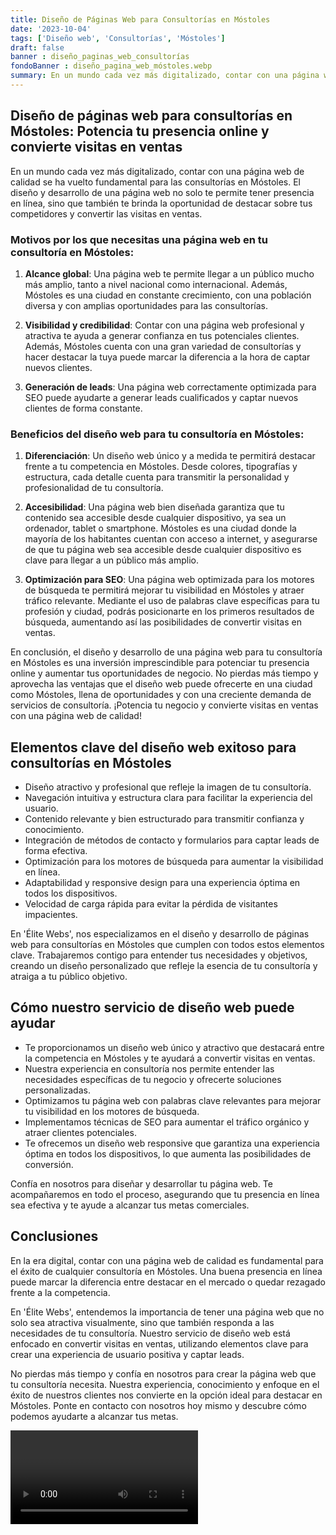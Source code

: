 ```yaml
---
title: Diseño de Páginas Web para Consultorías en Móstoles
date: '2023-10-04'
tags: ['Diseño web', 'Consultorías', 'Móstoles']
draft: false
banner : diseño_paginas_web_consultorías
fondoBanner : diseño_pagina_web_móstoles.webp
summary: En un mundo cada vez más digitalizado, contar con una página web de calidad se ha vuelto fundamental para las consultorías en Móstoles. El diseño y desarrollo de una página web no solo te permite tener presencia en línea, sino que también te brinda la oportunidad de destacar sobre tus competidores y convertir las visitas en ventas.
---
```


## Diseño de páginas web para consultorías en Móstoles: Potencia tu presencia online y convierte visitas en ventas

En un mundo cada vez más digitalizado, contar con una página web de calidad se ha vuelto fundamental para las consultorías en Móstoles. El diseño y desarrollo de una página web no solo te permite tener presencia en línea, sino que también te brinda la oportunidad de destacar sobre tus competidores y convertir las visitas en ventas.

### Motivos por los que necesitas una página web en tu consultoría en Móstoles:

1. **Alcance global**: Una página web te permite llegar a un público mucho más amplio, tanto a nivel nacional como internacional. Además, Móstoles es una ciudad en constante crecimiento, con una población diversa y con amplias oportunidades para las consultorías.

2. **Visibilidad y credibilidad**: Contar con una página web profesional y atractiva te ayuda a generar confianza en tus potenciales clientes. Además, Móstoles cuenta con una gran variedad de consultorías y hacer destacar la tuya puede marcar la diferencia a la hora de captar nuevos clientes.

3. **Generación de leads**: Una página web correctamente optimizada para SEO puede ayudarte a generar leads cualificados y captar nuevos clientes de forma constante.

### Beneficios del diseño web para tu consultoría en Móstoles:

1. **Diferenciación**: Un diseño web único y a medida te permitirá destacar frente a tu competencia en Móstoles. Desde colores, tipografías y estructura, cada detalle cuenta para transmitir la personalidad y profesionalidad de tu consultoría.

2. **Accesibilidad**: Una página web bien diseñada garantiza que tu contenido sea accesible desde cualquier dispositivo, ya sea un ordenador, tablet o smartphone. Móstoles es una ciudad donde la mayoría de los habitantes cuentan con acceso a internet, y asegurarse de que tu página web sea accesible desde cualquier dispositivo es clave para llegar a un público más amplio.

3. **Optimización para SEO**: Una página web optimizada para los motores de búsqueda te permitirá mejorar tu visibilidad en Móstoles y atraer tráfico relevante. Mediante el uso de palabras clave específicas para tu profesión y ciudad, podrás posicionarte en los primeros resultados de búsqueda, aumentando así las posibilidades de convertir visitas en ventas.

En conclusión, el diseño y desarrollo de una página web para tu consultoría en Móstoles es una inversión imprescindible para potenciar tu presencia online y aumentar tus oportunidades de negocio. No pierdas más tiempo y aprovecha las ventajas que el diseño web puede ofrecerte en una ciudad como Móstoles, llena de oportunidades y con una creciente demanda de servicios de consultoría. ¡Potencia tu negocio y convierte visitas en ventas con una página web de calidad!

<GifSeo />

<Cta />

## Elementos clave del diseño web exitoso para consultorías en Móstoles

- Diseño atractivo y profesional que refleje la imagen de tu consultoría.
- Navegación intuitiva y estructura clara para facilitar la experiencia del usuario.
- Contenido relevante y bien estructurado para transmitir confianza y conocimiento.
- Integración de métodos de contacto y formularios para captar leads de forma efectiva.
- Optimización para los motores de búsqueda para aumentar la visibilidad en línea.
- Adaptabilidad y responsive design para una experiencia óptima en todos los dispositivos.
- Velocidad de carga rápida para evitar la pérdida de visitantes impacientes.

En 'Élite Webs', nos especializamos en el diseño y desarrollo de páginas web para consultorías en Móstoles que cumplen con todos estos elementos clave. Trabajaremos contigo para entender tus necesidades y objetivos, creando un diseño personalizado que refleje la esencia de tu consultoría y atraiga a tu público objetivo.

## Cómo nuestro servicio de diseño web puede ayudar

- Te proporcionamos un diseño web único y atractivo que destacará entre la competencia en Móstoles y te ayudará a convertir visitas en ventas.
- Nuestra experiencia en consultoría nos permite entender las necesidades específicas de tu negocio y ofrecerte soluciones personalizadas.
- Optimizamos tu página web con palabras clave relevantes para mejorar tu visibilidad en los motores de búsqueda.
- Implementamos técnicas de SEO para aumentar el tráfico orgánico y atraer clientes potenciales.
- Te ofrecemos un diseño web responsive que garantiza una experiencia óptima en todos los dispositivos, lo que aumenta las posibilidades de conversión.

Confía en nosotros para diseñar y desarrollar tu página web. Te acompañaremos en todo el proceso, asegurando que tu presencia en línea sea efectiva y te ayude a alcanzar tus metas comerciales.

## Conclusiones

En la era digital, contar con una página web de calidad es fundamental para el éxito de cualquier consultoría en Móstoles. Una buena presencia en línea puede marcar la diferencia entre destacar en el mercado o quedar rezagado frente a la competencia.

En 'Élite Webs', entendemos la importancia de tener una página web que no solo sea atractiva visualmente, sino que también responda a las necesidades de tu consultoría. Nuestro servicio de diseño web está enfocado en convertir visitas en ventas, utilizando elementos clave para crear una experiencia de usuario positiva y captar leads.

No pierdas más tiempo y confía en nosotros para crear la página web que tu consultoría necesita. Nuestra experiencia, conocimiento y enfoque en el éxito de nuestros clientes nos convierte en la opción ideal para destacar en Móstoles. Ponte en contacto con nosotros hoy mismo y descubre cómo podemos ayudarte a alcanzar tus metas.

<Video />

<CtaBot job='Consultorías' city='Móstoles'/>

<Gmaps query='Móstoles+españa+maps' />